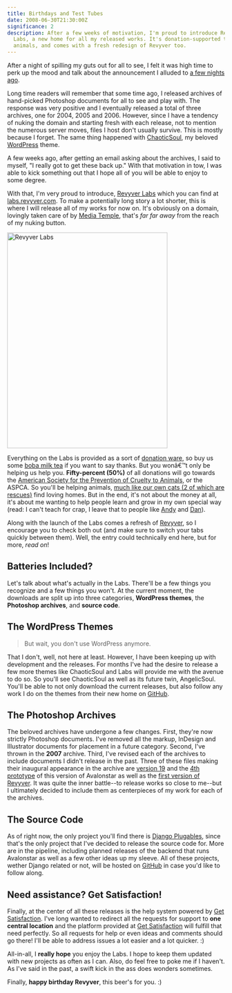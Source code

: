```yaml
---
title: Birthdays and Test Tubes
date: 2008-06-30T21:30:00Z
significance: 2
description: After a few weeks of motivation, I'm proud to introduce Revyver
  Labs, a new home for all my released works. It's donation-supported to help
  animals, and comes with a fresh redesign of Revyver too.
---
```


After a night of spilling my guts out for all to see, I felt it was high time to perk up the mood and talk about the announcement I alluded to [a few nights ago][1].

Long time readers will remember that some time ago, I released archives of hand-picked Photoshop documents for all to see and play with. The response was very positive and I eventually released a total of three archives, one for 2004, 2005 and 2006. However, since I have a tendency of nuking the domain and starting fresh with each release, not to mention the numerous server moves, files I host don't usually survive. This is mostly because I forget. The same thing happened with [ChaoticSoul][2], my beloved [WordPress][3] theme.

A few weeks ago, after getting an email asking about the archives, I said to myself, "I really got to get these back up." With that motivation in tow, I was able to kick something out that I hope all of you will be able to enjoy to some degree.

With that, I'm very proud to introduce, [Revyver Labs][4] which you can find at [labs.revyver.com][4]. To make a potentially long story a lot shorter, this is where I will release all of my works for now on. It's obviously on a domain, lovingly taken care of by [Media Temple][5], that's _far far away_ from the reach of my nuking button.

[<img src="https://farm4.static.flickr.com/3047/2626835621_e3cf4bbc02.jpg" width="371" height="500" alt="Revyver Labs" />][20]

Everything on the Labs is provided as a sort of [donation ware][6], so buy us some [boba milk tea][7] if you want to say thanks. But you wonâ€™t only be helping us help you. **Fifty-percent (50%)** of all donations will go towards the [American Society for the Prevention of Cruelty to Animals][8], or the ASPCA. So you'll be helping animals, [much like our own cats (2 of which are rescues)][9] find loving homes. But in the end, it's not about the money at all, it's about me wanting to help people learn and grow in my own special way (read: I can't teach for crap, I leave that to people like [Andy][10] and [Dan][11]).

Along with the launch of the Labs comes a refresh of [Revyver][12], so I encourage you to check both out (and make sure to switch your tabs quickly between them). Well, the entry could technically end here, but for more, _read on_!

## Batteries Included?

Let's talk about what's actually in the Labs. There'll be a few things you recognize and a few things you won't. At the current moment, the downloads are split up into three categories, **WordPress themes**, the **Photoshop archives**, and **source code**.

## The WordPress Themes

> But wait, you don't use WordPress anymore.

That I don't, well, not here at least. However, I have been keeping up with development and the releases. For months I've had the desire to release a few more themes like ChaoticSoul and Labs will provide me with the avenue to do so. So you'll see ChaoticSoul as well as its future twin, AngelicSoul. You'll be able to not only download the current releases, but also follow any work I do on the themes from their new home on [GitHub][13].

## The Photoshop Archives

The beloved archives have undergone a few changes. First, they're now strictly Photoshop documents. I've removed all the markup, InDesign and Illustrator documents for placement in a future category. Second, I've thrown in the **2007** archive. Third, I've revised each of the archives to include documents I didn't release in the past. Three of these files making their inaugural appearance in the archive are [version 19][14] and the [4th prototype][15] of this version of Avalonstar as well as the [first version of Revyver][16]. It was quite the inner battle--to release works so close to me--but I ultimately decided to include them as centerpieces of my work for each of the archives.

## The Source Code

As of right now, the only project you'll find there is [Django Plugables][17], since that's the only project that I've decided to release the source code for. More are in the pipeline, including planned releases of the backend that runs Avalonstar as well as a few other ideas up my sleeve. All of these projects, wether Django related or not, will be hosted on [GitHub][13] in case you'd like to follow along.

## Need assistance? Get Satisfaction!

Finally, at the center of all these releases is the help system powered by [Get Satisfaction][18]. I've long wanted to redirect all the requests for support to **one central location** and the platform provided at [Get Satisfaction][19] will fulfill that need perfectly. So all requests for help or even ideas and comments should go there! I'll be able to address issues a lot easier and a lot quicker. :)

All-in-all, I **really hope** you enjoy the Labs. I hope to keep them updated with new projects as often as I can. Also, do feel free to poke me if I haven't. As I've said in the past, a swift kick in the ass does wonders sometimes.

Finally, **happy birthday Revyver**, this beer's for you. :)

[1]: http://avalonstar.com/blog/2008/jun/29/revyver-week/
[2]: http://www.bloggingpro.com/archives/2006/03/23/wordpress-theme-chaoticsoul/
[3]: http://en.blog.wordpress.com/2006/10/26/new-theme-chaoticsoul/
[4]: http://labs.revyver.com/
[5]: http://www.mediatemple.net/go/order/?refdom=revyver.com
[6]: http://en.wikipedia.org/wiki/Donationware
[7]: http://en.wikipedia.org/wiki/Bubble_tea
[8]: http://aspca.org/
[9]: http://www.flickr.com/photos/avalonstar/sets/152607/
[10]: http://www.stuffandnonsense.co.uk/
[11]: http://simplebits.com/
[12]: http://revyver.com/
[13]: http://github.com/revyver/
[14]: http://flickr.com/photos/lisamac/26246348/
[15]: http://avalonstar.com/blog/2008/mar/30/design-distortion/
[16]: http://flickr.com/photos/avalonstar/179187596/
[17]: http://github.com/revyver/django-plugables/tree/
[18]: http://getsatisfaction.com/revyver/products/revyver_revyver_labs/
[19]: http://getsatisfaction.com/
[20]: http://www.flickr.com/photos/avalonstar/2626835621/
